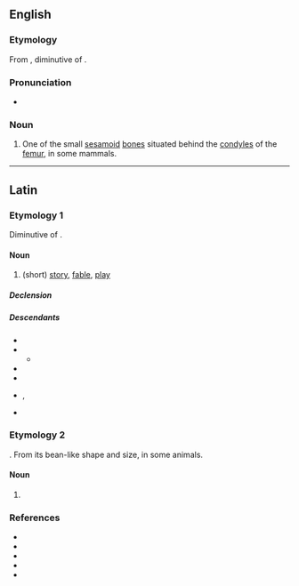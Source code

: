 ==English==

===Etymology===
From {{bor|en|NL.|fabella}}, diminutive of {{der|en|la|faba|t=bean}}.

===Pronunciation===
* {{IPA|en|/fəˈbɛlə/}}

===Noun===
{{en-noun|fabellae}}

# {{lb|en|anatomy}} One of the small [[sesamoid]] [[bone]]s situated behind the [[condyles]] of the [[femur]], in some mammals.

----

==Latin==

===Etymology 1===
Diminutive of {{m|la|fābula}}.

====Noun====
{{la-noun|fābella<1>}}

# (short) [[story]], [[fable]], [[play]]

=====Declension=====
{{la-ndecl|fābella<1>}}

=====Descendants=====
* {{desc|it|favella}}
* {{desc|fro|favele}}
** {{desc|en|favel|bor=1}}
* {{desc|pl|fabuła}}
* {{desc|pt|fabela}}
* {{desc|rm|faveala}}, {{l|rm|faviala}}
* {{desc|es|fabela|bor=1}}

===Etymology 2===
{{suffix|la|faba|ellus|gloss1=bean}}. From its bean-like shape and size, in some animals.

====Noun====
{{head|la|noun|g=f}}

# {{lb|la||anatomy}} {{m|en|fabella}} {{gloss|the posterior analogue of the anterior [[patella]]}}

===References===
* {{R:L&S}}
* {{R:Elementary Lewis}}
* {{R:du Cange}}
* {{R:Gaffiot}}
* {{R:M&A}}